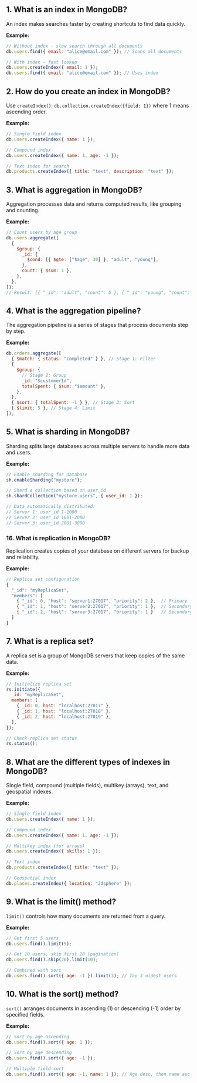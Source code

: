 ## 1. What is an index in MongoDB?

An index makes searches faster by creating shortcuts to find data quickly.

**Example:**

```javascript
// Without index - slow search through all documents
db.users.find({ email: "alice@email.com" }); // Scans all documents

// With index - fast lookup
db.users.createIndex({ email: 1 });
db.users.find({ email: "alice@email.com" }); // Uses index
```

## 2. How do you create an index in MongoDB?

Use `createIndex()`: `db.collection.createIndex({field: 1})` where 1 means ascending order.

**Example:**

```javascript
// Single field index
db.users.createIndex({ name: 1 });

// Compound index
db.users.createIndex({ name: 1, age: -1 });

// Text index for search
db.products.createIndex({ title: "text", description: "text" });
```

## 3. What is aggregation in MongoDB?

Aggregation processes data and returns computed results, like grouping and counting.

**Example:**

```javascript
// Count users by age group
db.users.aggregate([
  {
    $group: {
      _id: {
        $cond: [{ $gte: ["$age", 30] }, "adult", "young"],
      },
      count: { $sum: 1 },
    },
  },
]);
// Result: [{ "_id": "adult", "count": 5 }, { "_id": "young", "count": 3 }]
```

## 4. What is the aggregation pipeline?

The aggregation pipeline is a series of stages that process documents step by step.

**Example:**

```javascript
db.orders.aggregate([
  { $match: { status: "completed" } }, // Stage 1: Filter
  {
    $group: {
      // Stage 2: Group
      _id: "$customerId",
      totalSpent: { $sum: "$amount" },
    },
  },
  { $sort: { totalSpent: -1 } }, // Stage 3: Sort
  { $limit: 5 }, // Stage 4: Limit
]);
```

## 5. What is sharding in MongoDB?

Sharding splits large databases across multiple servers to handle more data and users.

**Example:**

```javascript
// Enable sharding for database
sh.enableSharding("mystore");

// Shard a collection based on user_id
sh.shardCollection("mystore.users", { user_id: 1 });

// Data automatically distributed:
// Server 1: user_id 1-1000
// Server 2: user_id 1001-2000
// Server 3: user_id 2001-3000
```

### 16. What is replication in MongoDB?

Replication creates copies of your database on different servers for backup and reliability.

**Example:**

```javascript
// Replica set configuration
{
  "_id": "myReplicaSet",
  "members": [
    { "_id": 0, "host": "server1:27017", "priority": 2 },  // Primary
    { "_id": 1, "host": "server2:27017", "priority": 1 },  // Secondary
    { "_id": 2, "host": "server3:27017", "priority": 1 }   // Secondary
  ]
}
```

## 7. What is a replica set?

A replica set is a group of MongoDB servers that keep copies of the same data.

**Example:**

```javascript
// Initialize replica set
rs.initiate({
  _id: "myReplicaSet",
  members: [
    { _id: 0, host: "localhost:27017" },
    { _id: 1, host: "localhost:27018" },
    { _id: 2, host: "localhost:27019" },
  ],
});

// Check replica set status
rs.status();
```

## 8. What are the different types of indexes in MongoDB?

Single field, compound (multiple fields), multikey (arrays), text, and geospatial indexes.

**Example:**

```javascript
// Single field index
db.users.createIndex({ name: 1 });

// Compound index
db.users.createIndex({ name: 1, age: -1 });

// Multikey index (for arrays)
db.users.createIndex({ skills: 1 });

// Text index
db.products.createIndex({ title: "text" });

// Geospatial index
db.places.createIndex({ location: "2dsphere" });
```

## 9. What is the limit() method?

`limit()` controls how many documents are returned from a query.

**Example:**

```javascript
// Get first 5 users
db.users.find().limit(5);

// Get 10 users, skip first 20 (pagination)
db.users.find().skip(20).limit(10);

// Combined with sort
db.users.find().sort({ age: -1 }).limit(3); // Top 3 oldest users
```

## 10. What is the sort() method?

`sort()` arranges documents in ascending (1) or descending (-1) order by specified fields.

**Example:**

```javascript
// Sort by age ascending
db.users.find().sort({ age: 1 });

// Sort by age descending
db.users.find().sort({ age: -1 });

// Multiple field sort
db.users.find().sort({ age: -1, name: 1 }); // Age desc, then name asc
```
